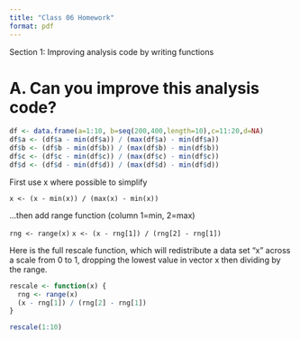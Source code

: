 ```yaml
---
title: "Class 06 Homework"
format: pdf
---
```

Section 1: Improving analysis code by writing functions

# A. Can you improve this analysis code?
```r
df <- data.frame(a=1:10, b=seq(200,400,length=10),c=11:20,d=NA)
df$a <- (df$a - min(df$a)) / (max(df$a) - min(df$a))
df$b <- (df$b - min(df$b)) / (max(df$b) - min(df$b))
df$c <- (df$c - min(df$c)) / (max(df$c) - min(df$c))
df$d <- (df$d - min(df$d)) / (max(df$d) - min(df$d)) 
```

First use x where possible to simplify

`x <- (x - min(x)) / (max(x) - min(x))`



…then add range function (column 1=min, 2=max)

`rng <- range(x)`
`x <- (x - rng[1]) / (rng[2] - rng[1])`

Here is the full rescale function, which will redistribute a data set "x" across a scale from 0 to 1, dropping the lowest value in vector x then dividing by the range. 
```r
rescale <- function(x) {
  rng <- range(x)
  (x - rng[1]) / (rng[2] - rng[1])
}

rescale(1:10)

```



